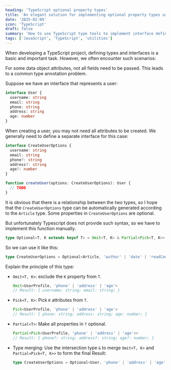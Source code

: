 ```yaml
---
heading: 'TypeScript optional property types'
title: 'An elegant solution for implementing optional property types using TypeScript'
date: '2025-02-09'
icon: 'TypeScript'
draft: false
summary: 'How to use TypeScript type tools to implement interface definitions with some optional properties to improve code maintainability and flexibility.'
tags: ['JavaScript', 'TypeScript', 'utilities']
---
```


When developing a TypeScript project, defining types and interfaces is a basic and important task. However, we often encounter such scenarios:

For some data object attributes, not all fields need to be passed. This leads to a common type annotation problem.

Suppose we have an interface that represents a user:

```typescript showLineNumbers
interface User {
  username: string
  email: string
  phone: string
  address: string
  age: number
}
```

When creating a user, you may not need all attributes to be created. We generally need to define a separate interface for this case:

```typescript showLineNumbers
interface CreateUserOptions {
  username: string
  email: string
  phone?: string
  address?: string
  age?: number
}

function createUser(options: CreateUserOptions): User {
  // TODO
}
```

It is obvious that there is a relationship between the two types, so I hope that the `CreateUserOptions` type can be automatically generated according to the `Article` type. Some properties in `CreateUserOptions` are optional.

But unfortunately Typescript does not provide such syntax, so we have to implement this function manually.

```typescript showLineNumbers
type Optional<T, K extends keyof T> = Omit<T, K> & Partial<Pick<T, K>>
```

So we can use it like this:

```typescript showLineNumbers
type CreateUserOptions = Optional<Article, 'author' | 'date' | 'readCount'>
```

Explain the principle of this type:

- `Omit<T, K>`: exclude the `K` property from `T`.

  ```typescript showLineNumbers
  Omit<UserProfile, 'phone' | 'address' | 'age'>
  // Result: { username: string; email: string; }
  ```

- `Pick<T, K>`: Pick `K` attributes from `T`.

  ```typescript showLineNumbers
  Pick<UserProfile, 'phone' | 'address' | 'age'>
  // Result: { phone: string; address: string; age: number; }
  ```

- `Partial<T>`: Make all properties in `T` optional.

  ```typescript showLineNumbers
  Partial<Pick<UserProfile, 'phone' | 'address' | 'age'>>
  // Result: { phone?: string; address?: string; age?: number; }
  ```

- Type merging: Use the intersection type `&` to merge `Omit<T, K>` and `Partial<Pick<T, K>>` to form the final Result:

  ```typescript showLineNumbers
  type CreateUserOptions = Optional<User, 'phone' | 'address' | 'age'>
  ```
